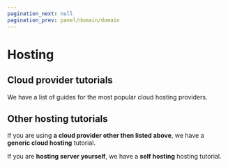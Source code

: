 ```yaml
---
pagination_next: null
pagination_prev: panel/domain/domain
---
```



# Hosting

## Cloud provider tutorials

We have a list of guides for the most popular cloud hosting providers.

<LinkGrid links={hostingProviders} />

## Other hosting tutorials

If you are using **a cloud provider other then listed above**, we have a **generic cloud hosting** tutorial.

If you are **hosting server yourself**, we have a **self hosting** hosting tutorial.

<LinkGrid links={otherHostingProviders} />
